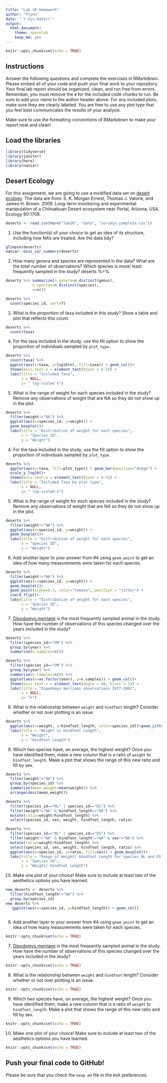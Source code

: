 ```yaml
---
title: "Lab 10 Homework"
author: "Flynn"
date: "`r Sys.Date()`"
output:
  html_document: 
    theme: spacelab
    keep_md: yes
---
```


```r
knitr::opts_chunk$set(echo = TRUE)
```

## Instructions
Answer the following questions and complete the exercises in RMarkdown. Please embed all of your code and push your final work to your repository. Your final lab report should be organized, clean, and run free from errors. Remember, you must remove the `#` for the included code chunks to run. Be sure to add your name to the author header above. For any included plots, make sure they are clearly labeled. You are free to use any plot type that you feel best communicates the results of your analysis.  

Make sure to use the formatting conventions of RMarkdown to make your report neat and clean!  

## Load the libraries
```r
library(tidyverse)
library(janitor)
library(here)
library(naniar)
``` 

## Desert Ecology
For this assignment, we are going to use a modified data set on [desert ecology](http://esapubs.org/archive/ecol/E090/118/). The data are from: S. K. Morgan Ernest, Thomas J. Valone, and James H. Brown. 2009. Long-term monitoring and experimental manipulation of a Chihuahuan Desert ecosystem near Portal, Arizona, USA. Ecology 90:1708.
```r
deserts <- read_csv(here("lab10", "data", "surveys_complete.csv"))
```

1. Use the function(s) of your choice to get an idea of its structure, including how NA's are treated. Are the data tidy?  
```r
glimpse(deserts)
naniar::miss_var_summary(deserts)
```
2. How many genera and species are represented in the data? What are the total number of observations? Which species is most/ least frequently sampled in the study?
deserts %>%
```r
  
deserts %>% summarize(n_genera=n_distinct(genus),
            n_species=n_distinct(species),
            n=n())

deserts %>% 
  count(species_id, sort=T)


```

3. What is the proportion of taxa included in this study? Show a table and plot that reflects this count.
```r
deserts %>% 
  count(taxa)
```
4. For the taxa included in the study, use the fill option to show the proportion of individuals sampled by `plot_type.`
```r
deserts %>% 
  count(taxa) %>% 
  ggplot(aes(x=taxa, y=log10(n), fill=taxa)) + geom_col()+
  theme(axis.text.x = element_text(hjust = 0.5)) +
  labs(title = "Included Taxa",
       x = NULL,
       y= " log scaled n")
```
5. What is the range of weight for each species included in the study? Remove any observations of weight that are NA so they do not show up in the plot.
```r
deserts %>% 
  filter(weight!="NA") %>% 
  ggplot(aes(x=species_id, y=weight)) +
  geom_boxplot()+
  labs(title = "Distribution of weight for each species",
       x = "Species ID",
       y = "Weight")
```
4. For the taxa included in the study, use the fill option to show the proportion of individuals sampled by `plot_type.`
```r
deserts %>% 
  ggplot(aes(x=taxa, fill=plot_type)) + geom_bar(position="dodge") +
  scale_y_log10()+
  theme(axis.text.x = element_text(hjust = 0.5)) +
  labs(title = "Included Taxa by plot type",
       x = NULL,
       y= " log scaled n")
```

5. What is the range of weight for each species included in the study? Remove any observations of weight that are NA so they do not show up in the plot.
```r
deserts %>% 
  filter(weight!="NA") %>% 
  ggplot(aes(x=species_id, y=weight)) +
  geom_boxplot()+
  labs(title = "Distribution of weight for each species",
       x = "Species ID",
       y = "Weight")
```

6. Add another layer to your answer from #4 using `geom_point` to get an idea of how many measurements were taken for each species.
```r
deserts %>% 
  filter(weight!="NA") %>% 
  ggplot(aes(x=species_id, y=weight)) +
  geom_boxplot()+
  geom_point(alpha=0.3, color="tomato", position = "jitter") +
  coord_flip()+
  labs(title = "Distribution of weight for each species",
       x = "Species ID",
       y = "Weight")
```

7. [Dipodomys merriami](https://en.wikipedia.org/wiki/Merriam's_kangaroo_rat) is the most frequently sampled animal in the study. How have the number of observations of this species changed over the years included in the study?
```r
deserts %>% 
  filter(species_id=="DM") %>% 
  group_by(year) %>% 
  summarize(n_samples=n())
```

```r
deserts %>% 
  filter(species_id=="DM") %>% 
  group_by(year) %>% 
  summarize(n_samples=n()) %>% 
  ggplot(aes(x=as.factor(year), y=n_samples)) + geom_col()+
  theme(axis.text.x = element_text(angle = 60, hjust = 1)) +
  labs(title = "Dipodomys merriami observations 1977-2002",
       x = NULL,
       y= "n")
```

8. What is the relationship between `weight` and `hindfoot` length? Consider whether or not over plotting is an issue.
```r
deserts %>% 
  ggplot(aes(x=weight, y=hindfoot_length, color=species_id))+geom_jitter(na.rm=T)+
  labs(title = "Weight vs Hindfoot Length",
       x = "Weight",
       y = "Hindfoot Length")
```

9. Which two species have, on average, the highest weight? Once you have identified them, make a new column that is a ratio of `weight` to `hindfoot_length`. Make a plot that shows the range of this new ratio and fill by sex.
```r
deserts %>% 
  filter(weight!="NA") %>% 
  group_by(species_id) %>% 
  summarize(mean_weight=mean(weight)) %>% 
  arrange(desc(mean_weight))
```

```r
deserts %>% 
  filter(species_id=="NL" | species_id=="DS") %>% 
  filter(weight!="NA" & hindfoot_length!="NA") %>% 
  mutate(ratio=weight/hindfoot_length) %>% 
  select(species_id, sex, weight, hindfoot_length, ratio)
```

```r
deserts %>% 
  filter(species_id=="NL" | species_id=="DS") %>% 
  filter(weight!="NA" & hindfoot_length!="NA" & sex!="NA") %>% 
  mutate(ratio=weight/hindfoot_length) %>% 
  select(species_id, sex, weight, hindfoot_length, ratio) %>% 
  ggplot(aes(x=species_id, y=ratio, fill=sex)) + geom_boxplot()+
  labs(title = "Range of Weight/ Hindfoot Length for species NL and DS",
       x = "Species ID",
       y = "Weight/ Hindfoot Length")
```

10. Make one plot of your choice! Make sure to include at least two of the aesthetics options you have learned.
```r
new_deserts <- deserts %>% 
  filter(hindfoot_length!="NA") %>%
  group_by(species_id) 
new_deserts %>% 
   ggplot(aes(x=species_id, y=hindfoot_length)) + geom_col()
  

```

6. Add another layer to your answer from #4 using `geom_point` to get an idea of how many measurements were taken for each species.
```r
knitr::opts_chunk$set(echo = TRUE)
```
7. [Dipodomys merriami](https://en.wikipedia.org/wiki/Merriam's_kangaroo_rat) is the most frequently sampled animal in the study. How have the number of observations of this species changed over the years included in the study?
```r
knitr::opts_chunk$set(echo = TRUE)
```
8. What is the relationship between `weight` and `hindfoot` length? Consider whether or not over plotting is an issue.
```r
knitr::opts_chunk$set(echo = TRUE)
```
9. Which two species have, on average, the highest weight? Once you have identified them, make a new column that is a ratio of `weight` to `hindfoot_length`. Make a plot that shows the range of this new ratio and fill by sex.
```r
knitr::opts_chunk$set(echo = TRUE)
```
10. Make one plot of your choice! Make sure to include at least two of the aesthetics options you have learned.
```r
knitr::opts_chunk$set(echo = TRUE)
```
## Push your final code to GitHub!
Please be sure that you check the `keep md` file in the knit preferences. 